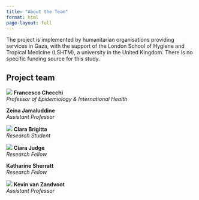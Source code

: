```yaml
---
title: "About the Team"
format: html
page-layout: full
---
```


The project is implemented by humanitarian organisations providing services in Gaza, with the support of the London School of Hygiene and Tropical Medicine (LSHTM), a university in the United Kingdom. There is no specific funding source for this study.

## Project team

::: {.grid .team-grid}

::: {.g-col-4}
::: {.team-card}
![](https://www.lshtm.ac.uk/sites/default/files/styles/profile_full_image_elements/public/profile_image/2275.jpg?itok=YuuBTS5L){.img-fluid .team-photo}
**Francesco Checchi**  
_Professor of Epidemiology & International Health_
:::
:::

::: {.g-col-4}
::: {.team-card}
**Zeina Jamaluddine**  
_Assistant Professor_
:::
:::

::: {.g-col-4}
::: {.team-card}
![](https://www.lshtm.ac.uk/sites/default/files/styles/profile_full_image_elements/public/profile_image/5953.jpg?itok=lHm-pUor){.img-fluid .team-photo}
**Clara Brigitta**  
_Research Student_
:::
:::

::: {.g-col-4}
::: {.team-card}
![](https://www.biology.ox.ac.uk/sites/default/files/styles/listing_tile_text_displayed_image/public/biology2/images/person/ciara_judge.jpg?itok=7PRkX6Hz){.img-fluid .team-photo}
**Ciara Judge**  
_Research Fellow_
:::
:::

::: {.g-col-4}
::: {.team-card}
**Katharine Sherratt**  
_Research Fellow_
:::
:::

::: {.g-col-4}
::: {.team-card}
![](https://www.lshtm.ac.uk/sites/default/files/styles/profile_full_image_elements/public/profile_image/3165.jpg?itok=Rz8nkwbC){.img-fluid .team-photo}
**Kevin van Zandvoot**  
_Assistant Professor_
:::
:::

:::

